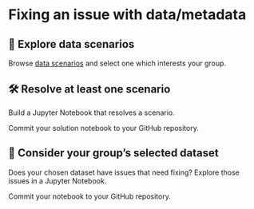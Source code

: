 # Fixing an issue with data/metadata

## 🧭 Explore data scenarios

Browse [data scenarios](data-scenarios.qmd) and select one which interests your
group.


## 🛠️ Resolve at least one scenario

Build a Jupyter Notebook that resolves a scenario.

Commit your solution notebook to your GitHub repository.


## 👐 Consider your group's selected dataset

Does your chosen dataset have issues that need fixing? Explore those issues in
a Jupyter Notebook.

Commit your notebook to your GitHub repository.
